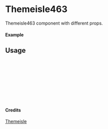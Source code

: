 
<Meta of={Themeisle463} title="Themeisle/Themeisle463" />

# Themeisle463

Themeisle463 component with different props.

#### Example

<Canvas of={Themeisle463.Primary} />

## Usage

```ts
import { Themeisle463 } from "yadl-ui";

const Example = () => {
  return (
      <Themeisle463 />
  );
};

export default Example;
```

#### Credits
[Themeisle](https://themeisle.com/illustrations/)
